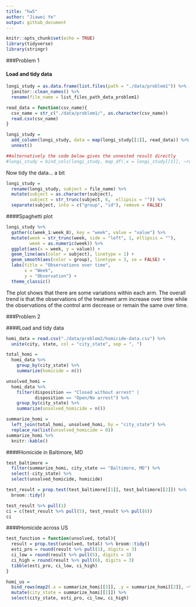 ```yaml
---
title: "hw5"
author: "Jiawei Ye"
output: github_document
---
```


```r
knitr::opts_chunk$set(echo = TRUE)
library(tidyverse)
library(stringr)
```

###Problem 1

#### Load and tidy data

```r

longi_study = as.data.frame(list.files(path = "./data/problem1")) %>% 
  janitor::clean_names() %>% 
  rename(file_name = list_files_path_data_problem1)

read_data = function(csv_name){
  csv_name = str_c("./data/problem1/", as.character(csv_name))
  read.csv(csv_name)
}

longi_study = 
  add_column(longi_study, data = map(longi_study[[1]], read_data)) %>% 
  unnest()

##alternatively the code below gives the unnested result directly
#longi_study = bind_cols(longi_study, map_df(.x = longi_study[[1]], ~read_data(.x)))
```

Now tidy the data... a bit

```r
longi_study =
  rename(longi_study, subject = file_name) %>% 
  mutate(subject = as.character(subject), 
         subject = str_trunc(subject, 6,  ellipsis = "")) %>% 
  separate(subject, into = c("group", "id"), remove = FALSE)
```

####Spaghetti plot

```r
longi_study %>% 
  gather(c(week_1:week_8), key = "week", value = "value") %>% 
  mutate(week = str_trunc(week, side = "left", 1, ellipsis = ""), 
         week = as.numeric(week)) %>% 
  ggplot(aes(x = week, y = value)) +
  geom_line(aes(color = subject), linetype = 1) +
  geom_smooth(aes(color = group), linetype = 3, se = FALSE) +
  labs(title = "Observations over time", 
       x = "Week", 
       y = "Observation") +
  theme_classic() 
```

The plot shows that there are some variations within each arm. The overall trend is that the observations of the treatment arm increase over time while the observations of the control arm decrease or remain the same over time. 

###Problem 2

####Load and tidy data
```r
homi_data = read.csv("./data/problem2/homicide-data.csv") %>% 
  unite(city, state, col = "city_state", sep = ", ")

total_homi =  
  homi_data %>% 
    group_by(city_state) %>% 
    summarize(homicide = n())

unsolved_homi = 
  homi_data %>% 
    filter(disposition == "Closed without arrest" | 
           disposition == "Open/No arrest") %>% 
    group_by(city_state) %>% 
    summarize(unsolved_homicide = n())  

summarize_homi = 
  left_join(total_homi, unsolved_homi, by = "city_state") %>% 
  replace_na(list(unsolved_homicide = 0))
summarize_homi %>% 
  knitr::kable()
```

####Homicide in Baltimore, MD
```r
test_baltimore = 
  filter(summarize_homi, city_state == "Baltimore, MD") %>% 
  select(-city_state) %>% 
  select(unsolved_homicide, homicide)

test_result = prop.test(test_baltimore[[1]], test_baltimore[[2]]) %>% 
  broom::tidy()

test_result %>% pull(1)
ci = c(test_result %>% pull(5), test_result %>% pull(6))
ci
```

####Homicide across US
```r
test_function = function(unsolved, total){
  result = prop.test(unsolved, total) %>% broom::tidy()
  esti_pro = round(result %>% pull(1), digits = 3)
  ci_low = round(result %>% pull(5), digits = 3)
  ci_high = round(result %>% pull(6), digits = 3)
  tibble(esti_pro, ci_low, ci_high)
}

homi_us = 
  bind_rows(map2(.x = summarize_homi[[3]], .y = summarize_homi[[2]], ~test_function(.x, .y))) %>% 
  mutate(city_state = summarize_homi[[1]]) %>% 
  select(city_state, esti_pro, ci_low, ci_high)
```


